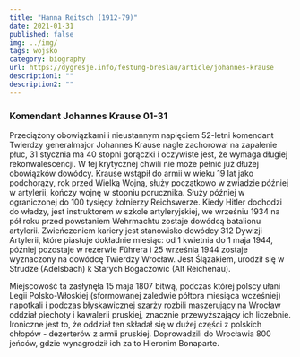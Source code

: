 ```yaml
---
title: "Hanna Reitsch (1912-79)"
date: 2021-01-31
published: false
img: ../img/
tags: wojsko
category: biography
url: https://dygresje.info/festung-breslau/article/johannes-krause
description1: ""
description2: ""
---
```


### Komendant Johannes Krause 01-31

Przeciążony obowiązkami i nieustannym napięciem 52-letni komendant Twierdzy generalmajor Johannes Krause nagle zachorował na zapalenie płuc, 31 stycznia ma 40 stopni gorączki i oczywiste jest, że wymaga długiej rekonwalescencji. W tej krytycznej chwili nie może pełnić już dłużej obowiązków dowódcy. Krause wstąpił do armii w wieku 19 lat jako podchorąży, rok przed Wielką Wojną, służy początkowo w zwiadzie później w artylerii, kończy wojnę w stopniu porucznika. Służy później w ograniczonej do 100 tysięcy żołnierzy Reichswerze. Kiedy Hitler dochodzi do władzy, jest instruktorem w szkole artyleryjskiej, we wrześniu 1934 na pół roku przed powstaniem Wehrmachtu zostaje dowódcą batalionu artylerii. Zwieńczeniem kariery jest stanowisko dowódcy 312 Dywizji Artylerii, które piastuje dokładnie miesiąc: od 1 kwietnia do 1 maja 1944, później pozostaje w rezerwie Fũhrera i 25 września 1944 zostaje wyznaczony na dowódcę Twierdzy Wrocław. Jest Ślązakiem, urodził się w Strudze (Adelsbach) k Starych Bogaczowic (Alt Reichenau).

Miejscowość ta zasłynęła 15 maja 1807 bitwą, podczas której polscy ułani Legii Polsko-Włoskiej (sformowanej zaledwie półtora miesiąca wcześniej) napotkali i podczas błyskawicznej szarży rozbili maszerujący na Wrocław oddział piechoty i kawalerii pruskiej, znacznie przewyższający ich liczebnie. Ironiczne jest to, że oddział ten składał się w dużej części z polskich chłopów - dezerterów z armii pruskiej. Doprowadzili do Wrocławia 800 jeńców, gdzie wynagrodził ich za to Hieronim Bonaparte.